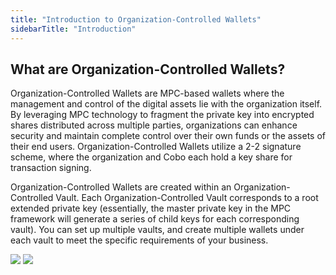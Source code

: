```yaml
---
title: "Introduction to Organization-Controlled Wallets"
sidebarTitle: "Introduction"
---
```


## What are Organization-Controlled Wallets?

Organization-Controlled Wallets are MPC-based wallets where the management and control of the digital assets lie with the organization itself. By leveraging MPC technology to fragment the private key into encrypted shares distributed across multiple parties, organizations can enhance security and maintain complete control over their own funds or the assets of their end users. Organization-Controlled Wallets utilize a 2-2 signature scheme, where the organization and Cobo each hold a key share for transaction signing.

Organization-Controlled Wallets are created within an Organization-Controlled Vault. Each Organization-Controlled Vault corresponds to a root extended private key (essentially, the master private key in the MPC framework will generate a series of child keys for each corresponding vault). You can set up multiple vaults, and create multiple wallets under each vault to meet the specific requirements of your business.

<img src="/images/mpc-wallet/OCW.svg"/>

<img src="/images/mpc-wallet/mpc-wallet.png" className="screenshot_full_screen"/>